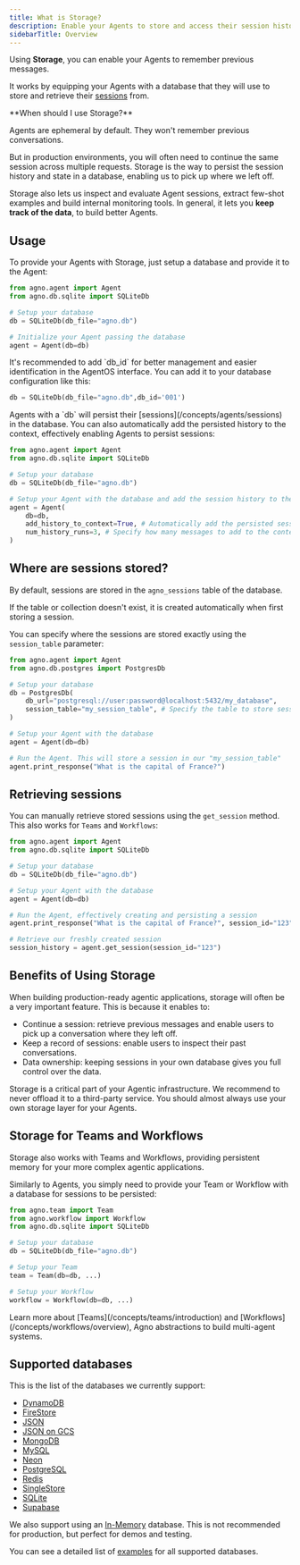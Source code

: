 ```yaml
---
title: What is Storage?
description: Enable your Agents to store and access their session history using a database.
sidebarTitle: Overview
---
```


Using **Storage**, you can enable your Agents to remember previous messages.

It works by equipping your Agents with a database that they will use to store and retrieve their [sessions](/concepts/agents/sessions) from.

<Tip>
**When should I use Storage?**

Agents are ephemeral by default. They won't remember previous conversations.

But in production environments, you will often need to continue the same session across multiple requests. Storage is the way to persist the session history and state in a database, enabling us to pick up where we left off.

Storage also lets us inspect and evaluate Agent sessions, extract few-shot examples and build internal monitoring tools. In general, it lets you **keep track of the data**, to build better Agents.

</Tip>

## Usage

To provide your Agents with Storage, just setup a database and provide it to the Agent:

```python
from agno.agent import Agent
from agno.db.sqlite import SQLiteDb

# Setup your database
db = SQLiteDb(db_file="agno.db")

# Initialize your Agent passing the database
agent = Agent(db=db)
```
<Note>
It's recommended to add `db_id` for better management and easier identification in the AgentOS interface. You can add it to your database configuration like this:

```python
db = SQLiteDb(db_file="agno.db",db_id='001')
```
</Note>
Agents with a `db` will persist their [sessions](/concepts/agents/sessions) in the database. You can also automatically add the persisted history to the context, effectively enabling Agents to persist sessions:

```python
from agno.agent import Agent
from agno.db.sqlite import SQLiteDb

# Setup your database
db = SQLiteDb(db_file="agno.db")

# Setup your Agent with the database and add the session history to the context
agent = Agent(
    db=db,
    add_history_to_context=True, # Automatically add the persisted session history to the context
    num_history_runs=3, # Specify how many messages to add to the context
)
```

## Where are sessions stored?

By default, sessions are stored in the `agno_sessions` table of the database.

If the table or collection doesn't exist, it is created automatically when first storing a session.

You can specify where the sessions are stored exactly using the `session_table` parameter:

```python
from agno.agent import Agent
from agno.db.postgres import PostgresDb

# Setup your database
db = PostgresDb(
    db_url="postgresql://user:password@localhost:5432/my_database",
    session_table="my_session_table", # Specify the table to store sessions
)

# Setup your Agent with the database
agent = Agent(db=db)

# Run the Agent. This will store a session in our "my_session_table"
agent.print_response("What is the capital of France?")
```

## Retrieving sessions

You can manually retrieve stored sessions using the `get_session` method. This also works for `Teams` and `Workflows`:

```python
from agno.agent import Agent
from agno.db.sqlite import SQLiteDb

# Setup your database
db = SQLiteDb(db_file="agno.db")

# Setup your Agent with the database
agent = Agent(db=db)

# Run the Agent, effectively creating and persisting a session
agent.print_response("What is the capital of France?", session_id="123")

# Retrieve our freshly created session
session_history = agent.get_session(session_id="123")
```

## Benefits of Using Storage

When building production-ready agentic applications, storage will often be a very important feature. This is because it enables to:

- Continue a session: retrieve previous messages and enable users to pick up a conversation where they left off.
- Keep a record of sessions: enable users to inspect their past conversations.
- Data ownership: keeping sessions in your own database gives you full control over the data.

<Warning>
  Storage is a critical part of your Agentic infrastructure. We recommend to
  never offload it to a third-party service. You should almost always use your
  own storage layer for your Agents.
</Warning>

## Storage for Teams and Workflows

Storage also works with Teams and Workflows, providing persistent memory for your more complex agentic applications.

Similarly to Agents, you simply need to provide your Team or Workflow with a database for sessions to be persisted:

```python
from agno.team import Team
from agno.workflow import Workflow
from agno.db.sqlite import SQLiteDb

# Setup your database
db = SQLiteDb(db_file="agno.db")

# Setup your Team
team = Team(db=db, ...)

# Setup your Workflow
workflow = Workflow(db=db, ...)
```

<Note>
  Learn more about [Teams](/concepts/teams/introduction) and
  [Workflows](/concepts/workflows/overview), Agno abstractions to build
  multi-agent systems.
</Note>

## Supported databases

This is the list of the databases we currently support:

- [DynamoDB](/concepts/db/dynamodb)
- [FireStore](/concepts/db/firestore)
- [JSON](/concepts/db/json)
- [JSON on GCS](/concepts/db/gcs)
- [MongoDB](/concepts/db/mongodb)
- [MySQL](/concepts/db/mysql)
- [Neon](/concepts/db/neon)
- [PostgreSQL](/concepts/db/postgres)
- [Redis](/concepts/db/redis)
- [SingleStore](/concepts/db/singlestore)
- [SQLite](/concepts/db/sqlite)
- [Supabase](/concepts/db/supabase)

We also support using an [In-Memory](/concepts/db/in_memory) database. This is not recommended for production, but perfect for demos and testing.

You can see a detailed list of [examples](/examples/concepts/db) for all supported databases.
